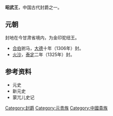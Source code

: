 '''昭武王'''，中国古代封爵之一。
==元朝==
封地在今甘肃省境内，为金印驼纽王。
*[[合伯|合伯]]驸马，[[大德_(元朝)|大德]]十年（1306年）封。
*[[火沙|火沙]]，[[泰定_(元朝)|泰定]]二年（1325年）封。
==参考资料==
*元史
*新元史
*蒙兀儿史记

{{disambig|Cat=三字封號消歧義}}
{{元朝藩王}}

[[Category:封爵|Category:封爵]]
[[Category:元贵族|Category:元贵族]]
[[Category:中國貴族|Category:中國貴族]]